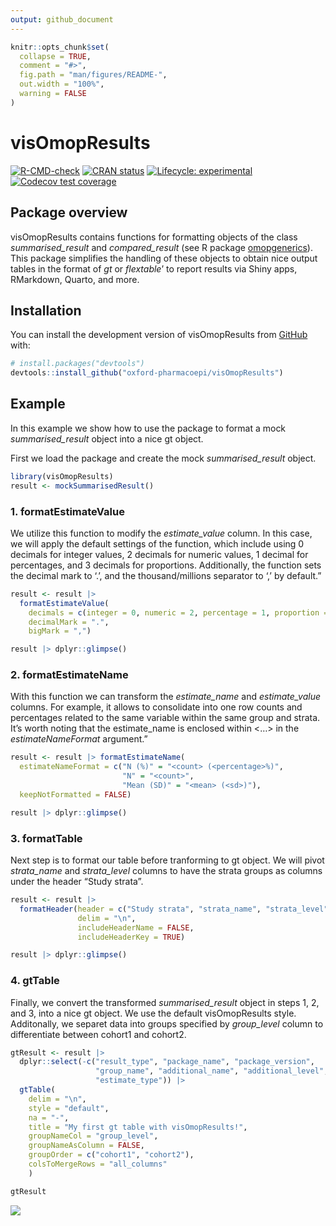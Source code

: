 ```yaml
---
output: github_document
---
```


<!-- README.md is generated from README.Rmd. Please edit that file -->

```r
knitr::opts_chunk$set(
  collapse = TRUE,
  comment = "#>",
  fig.path = "man/figures/README-",
  out.width = "100%",
  warning = FALSE
)
```

# visOmopResults

<!-- badges: start -->
[![R-CMD-check](https://github.com/catalamarti/gtSummarisedResult/actions/workflows/R-CMD-check.yaml/badge.svg)](https://github.com/catalamarti/gtSummarisedResult/actions/workflows/R-CMD-check.yaml)
[![CRAN status](https://www.r-pkg.org/badges/version/visOmopResults)](https://CRAN.R-project.org/package=visOmopResults)
[![Lifecycle: experimental](https://img.shields.io/badge/lifecycle-experimental-orange.svg)](https://lifecycle.r-lib.org/articles/stages.html#experimental)
[![Codecov test coverage](https://codecov.io/gh/oxford-pharmacoepi/visOmopResults/branch/main/graph/badge.svg)](https://app.codecov.io/gh/oxford-pharmacoepi/visOmopResults?branch=main)
<!-- badges: end -->

## Package overview

visOmopResults contains functions for formatting objects of the class *summarised_result* and *compared_result* (see R package [omopgenerics](https://cran.r-project.org/web/packages/omopgenerics/index.html)). This package simplifies the handling of these objects to obtain nice output tables in the format of *gt* or *flextable*' to report results via Shiny apps, RMarkdown, Quarto, and more.


## Installation

You can install the development version of visOmopResults from
[GitHub](https://github.com/oxford-pharmacoepi/visOmopResults) with:

```r
# install.packages("devtools")
devtools::install_github("oxford-pharmacoepi/visOmopResults")
```

## Example

In this example we show how to use the package to format a mock *summarised_result* object into a nice gt object.

First we load the package and create the mock *summarised_result* object.

```r
library(visOmopResults)
result <- mockSummarisedResult()
```

### 1. formatEstimateValue
We utilize this function to modify the *estimate_value* column. In this case, we will apply the default settings of the function, which include using 0 decimals for integer values, 2 decimals for numeric values, 1 decimal for percentages, and 3 decimals for proportions. Additionally, the function sets the decimal mark to '.', and the thousand/millions separator to ',' by default."

```r
result <- result |> 
  formatEstimateValue(
    decimals = c(integer = 0, numeric = 2, percentage = 1, proportion = 3),
    decimalMark = ".",
    bigMark = ",")
```

```r
result |> dplyr::glimpse()
```


### 2. formatEstimateName
With this function we can transform the *estimate_name* and *estimate_value* columns. For example, it allows to consolidate into one row counts and percentages related to the same variable within the same group and strata. It's worth noting that the estimate_name is enclosed within <...> in the *estimateNameFormat* argument."
```r
result <- result |> formatEstimateName(
  estimateNameFormat = c("N (%)" = "<count> (<percentage>%)",
                         "N" = "<count>",
                         "Mean (SD)" = "<mean> (<sd>)"),
  keepNotFormatted = FALSE)
```

```r
result |> dplyr::glimpse()
```

### 3. formatTable
Next step is to format our table before tranforming to gt object. We will pivot *strata_name* and *strata_level* columns to have the strata groups as columns under the header "Study strata".

```r
result <- result |>
  formatHeader(header = c("Study strata", "strata_name", "strata_level"),
               delim = "\n", 
               includeHeaderName = FALSE,
               includeHeaderKey = TRUE)
```

```r
result |> dplyr::glimpse()
```

### 4. gtTable
Finally, we convert the transformed *summarised_result* object in steps 1, 2, and 3, into a nice gt object. We use the default visOmopResults style. Additonally, we separet data into groups specified by *group_level* column to differentiate between cohort1 and cohort2.

```r
gtResult <- result |>
  dplyr::select(-c("result_type", "package_name", "package_version", 
                   "group_name", "additional_name", "additional_level",
                   "estimate_type")) |>
  gtTable(
    delim = "\n",
    style = "default",
    na = "-",
    title = "My first gt table with visOmopResults!",
    groupNameCol = "group_level",
    groupNameAsColumn = FALSE,
    groupOrder = c("cohort1", "cohort2"),
    colsToMergeRows = "all_columns"
    )
```

```r
gtResult 
```

![](./man/figures/gt_table.png)

